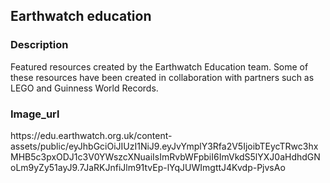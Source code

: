 ## Earthwatch education
### Description

Featured resources created by the Earthwatch Education team. Some of these resources have been created in collaboration with partners such as LEGO and Guinness World Records. 

### Image_url

https://edu.earthwatch.org.uk/content-assets/public/eyJhbGciOiJIUzI1NiJ9.eyJvYmplY3Rfa2V5IjoibTEycTRwc3hxMHB5c3pxODJ1c3V0YWszcXNuaiIsImRvbWFpbiI6ImVkdS5lYXJ0aHdhdGNoLm9yZy51ayJ9.7JaRKJnfiJlm91tvEp-lYqJUWImgttJ4Kvdp-PjvsAo

